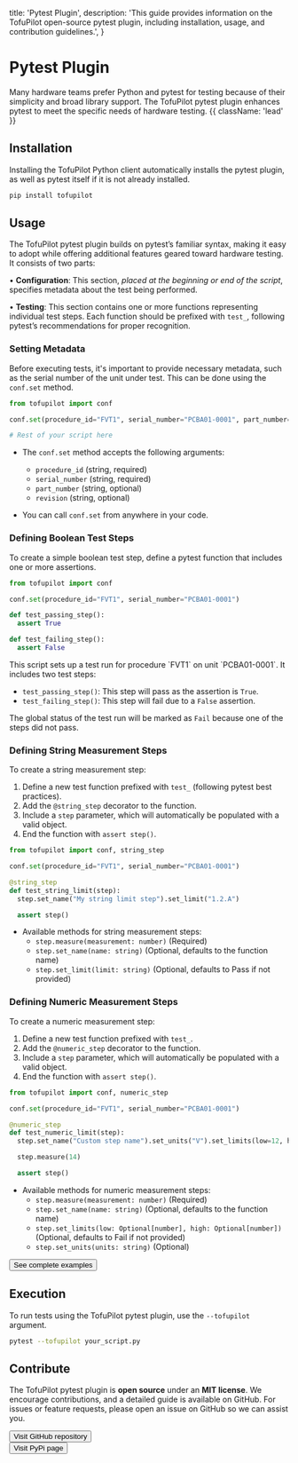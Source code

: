   title: 'Pytest Plugin',
  description:
    'This guide provides information on the TofuPilot open-source pytest plugin, including installation, usage, and contribution guidelines.',
}

# Pytest Plugin

Many hardware teams prefer Python and pytest for testing because of their simplicity and broad library support. The TofuPilot pytest plugin enhances pytest to meet the specific needs of hardware testing. {{ className: 'lead' }}

## Installation

Installing the TofuPilot Python client automatically installs the pytest plugin, as well as pytest itself if it is not already installed.

```bash
pip install tofupilot
```

## Usage

The TofuPilot pytest plugin builds on pytest’s familiar syntax, making it easy to adopt while offering additional features geared toward hardware testing. It consists of two parts:

• **Configuration**: This section, _placed at the beginning or end of the script_, specifies metadata about the test being performed.

• **Testing**: This section contains one or more functions representing individual test steps. Each function should be prefixed with `test_`, following pytest’s recommendations for proper recognition.

### Setting Metadata

Before executing tests, it's important to provide necessary metadata, such as the serial number of the unit under test. This can be done using the `conf.set` method.

```python {{ label: 'your_pytest_script.py' }}
from tofupilot import conf

conf.set(procedure_id="FVT1", serial_number="PCBA01-0001", part_number="PCBA01", revision="A")

# Rest of your script here
```

- The `conf.set` method accepts the following arguments:

  - `procedure_id` (string, required)
  - `serial_number` (string, required)
  - `part_number` (string, optional)
  - `revision` (string, optional)

- You can call `conf.set` from anywhere in your code.

### Defining Boolean Test Steps

To create a simple boolean test step, define a pytest function that includes one or more assertions.

```python {{ label: 'your_pytest_script.py' }}
from tofupilot import conf

conf.set(procedure_id="FVT1", serial_number="PCBA01-0001")

def test_passing_step():
  assert True

def test_failing_step():
  assert False
```

<Note>
  This script sets up a test run for procedure `FVT1` on unit `PCBA01-0001`. It includes two test steps:
  
  - `test_passing_step()`: This step will pass as the assertion is `True`.
  - `test_failing_step()`: This step will fail due to a `False` assertion.

The global status of the test run will be marked as `Fail` because one of the steps did not pass.

</Note>

### Defining String Measurement Steps

To create a string measurement step:

1. Define a new test function prefixed with `test_` (following pytest best practices).
2. Add the `@string_step` decorator to the function.
3. Include a `step` parameter, which will automatically be populated with a valid object.
4. End the function with `assert step()`.

```python {{ label: 'your_pytest_script.py' }}
from tofupilot import conf, string_step

conf.set(procedure_id="FVT1", serial_number="PCBA01-0001")

@string_step
def test_string_limit(step):
  step.set_name("My string limit step").set_limit("1.2.A")

  assert step()
```

- Available methods for string measurement steps:
  - `step.measure(measurement: number)` (Required)
  - `step.set_name(name: string)` (Optional, defaults to the function name)
  - `step.set_limit(limit: string)` (Optional, defaults to Pass if not provided)

### Defining Numeric Measurement Steps

To create a numeric measurement step:

1. Define a new test function prefixed with `test_`.
2. Add the `@numeric_step` decorator to the function.
3. Include a `step` parameter, which will automatically be populated with a valid object.
4. End the function with `assert step()`.

```python {{ label: 'your_pytest_script.py' }}
from tofupilot import conf, numeric_step

conf.set(procedure_id="FVT1", serial_number="PCBA01-0001")

@numeric_step
def test_numeric_limit(step):
  step.set_name("Custom step name").set_units("V").set_limits(low=12, high=15)

  step.measure(14)

  assert step()
```

- Available methods for numeric measurement steps:
  - `step.measure(measurement: number)` (Required)
  - `step.set_name(name: string)` (Optional, defaults to the function name)
  - `step.set_limits(low: Optional[number], high: Optional[number])` (Optional, defaults to Fail if not provided)
  - `step.set_units(units: string)` (Optional)

<div className="not-prose">
  <Button href="/steps" variant="text" arrow="right">
    See complete examples
  </Button>
</div>

## Execution

To run tests using the TofuPilot pytest plugin, use the `--tofupilot` argument.

```bash
pytest --tofupilot your_script.py
```

## Contribute

The TofuPilot pytest plugin is **open source** under an **MIT license**. We encourage contributions, and a detailed guide is available on GitHub. For issues or feature requests, please open an issue on GitHub so we can assist you.

<div className="not-prose">
  <Button
    href="https://github.com/tofupilot/python-client"
    variant="text"
    arrow="right"
    target="_blank"
    rel="noopener"
  >
    Visit GitHub repository
  </Button>
</div>

<div className="not-prose mt-8">
  <Button
    href="https://pypi.org/project/tofupilot/"
    variant="text"
    arrow="right"
    target="_blank"
    rel="noopener"
  >
    Visit PyPi page
  </Button>
</div>
